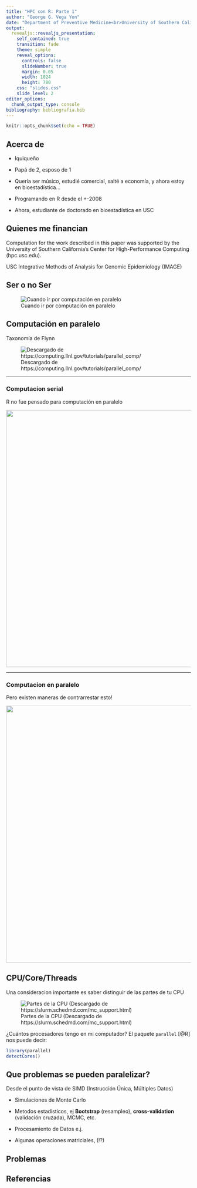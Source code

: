 ```yaml
---
title: "HPC con R: Parte 1"
author: "George G. Vega Yon"
date: "Department of Preventive Medicine<br>University of Southern California<br>4 de Enero, 2019"
output:
  revealjs::revealjs_presentation:
    self_contained: true
    transition: fade
    theme: simple
    reveal_options:
      controls: false
      slideNumber: true
      margin: 0.05
      width: 1024
      height: 780
    css: "slides.css"
    slide_level: 2
editor_options: 
  chunk_output_type: console
bibliography: bibliografia.bib
---
```


```r
knitr::opts_chunk$set(echo = TRUE)
```

## Acerca de

*   Iquiqueño

*   Papá de 2, esposo de 1

*   Quería ser músico, estudié comercial, salté a economía, y ahora estoy
    en bioestadística...
    
*   Programando en R desde el +-2008

*   Ahora, estudiante de doctorado en bioestadística en USC

## Quienes me financian

Computation for the work described in this paper was supported by the University
of Southern California’s Center for High-Performance Computing (hpc.usc.edu).

USC Integrative Methods of Analysis for Genomic Epidemiology (IMAGE)



## Ser o no Ser

![Cuando ir por computación en paralelo](fig/when_to_parallel.svg)

## Computación en paralelo

Taxonomía de Flynn

![Descargado de https://computing.llnl.gov/tutorials/parallel_comp/](fig/flynnsTaxonomy.gif)

---

### Computacion serial

R no fue pensado para computación en paralelo

![](fig/pll-computing-explained-serial.svg){style="width:700px"}

---

### Computacion en paralelo

Pero existen maneras de contrarrestar esto!

![](fig/pll-computing-explained-parallel.svg){style="width:700px"}

## CPU/Core/Threads

Una consideracion importante es saber distinguir de las partes de tu CPU

![Partes de la CPU (Descargado de https://slurm.schedmd.com/mc_support.html)](fig/cpu-slurm.gif)

¿Cuántos procesadores tengo en mi computador? El paquete `parallel` [@R] nos puede decir:


```r
library(parallel)
detectCores()
```


## Que problemas se pueden paralelizar?

Desde el punto de vista de SIMD (Instrucción Única, Múltiples Datos)

*   Simulaciones de Monte Carlo

*   Metodos estadisticos, ej **Bootstrap** (resampleo), **cross-validation**
    (validación cruzada), MCMC, etc.

*   Procesamiento de Datos e.j. 

*   Algunas operaciones matriciales,  (!?)

## Problemas

## Referencias
